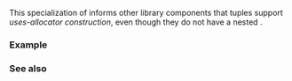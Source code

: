 {{cpp/title|uses_allocator&lt;small&gt;&lt;std::tuple&gt;&lt;/small&gt;}}
{{cpp/utility/tuple/navbar}}
{{dcl begin}}
{{dcl header | tuple}}
{{dcl | since=c++11 |
template&lt; class... Types, class Alloc &gt;
struct uses_allocator&lt; std::tuple&lt;Types...&gt;, Alloc &gt; : std::true_type { };
}}
{{dcl end}}

This specialization of {{lc|std::uses_allocator}} informs other library components that tuples support ''uses-allocator construction'', even though they do not have a nested {{tt|allocator_type}}.

{{cpp/types/integral_constant/inherit2 |{{c|true}}|bool}}

===Example===
{{source|1=
// myalloc is a stateful Allocator with a single-argument constructor
// that takes an int. It has no default constructor.

    using innervector_t = std::vector&lt;int, myalloc&lt;int&gt;&gt;;
    using elem_t = std::tuple&lt;int, innervector_t&gt;;
    using Alloc = std::scoped_allocator_adaptor&lt; myalloc&lt;elem_t&gt;, myalloc&lt;int&gt;&gt;;

    Alloc a(1,2);
    std::vector&lt;elem_t, Alloc&gt; v(a);
    v.resize(1);                  // uses allocator #1 for elements of v
    std::get&lt;1&gt;(v[0]).resize(10); // uses allocator #2 for innervector_t
}}

===See also===
{{dsc begin}}
{{dsc inc | cpp/memory/dsc uses_allocator}}
{{dsc end}}

{{langlinks|de|es|fr|it|ja|pt|ru|zh}}